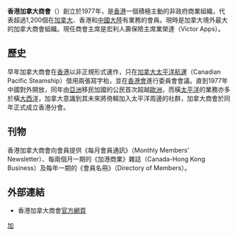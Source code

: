 {{Infobox Company 
| company_name     = 香港加拿大商會 <br>The Canadian Chamber of Commerce in Hong Kong
| location         = {{HKG}}
| vector_logo      = 
| foundation       = [[香港|香港]]（1977年）
| homepage         = [http://www.cancham.org www.cancham.org]
| dissolved        = 
| footnotes        = 
}}

'''香港加拿大商會'''（{{lang-en|'''The Canadian Chamber of Commerce in Hong Kong'''}}）創立於1977年，是[[香港|香港]]一個積極主動的非政府商業組織，代表超過1,200個在[[加拿大|加拿大]]、香港和[[中國大陸|中國大陸]]有業務的會員。現時是加拿大境外最大的加拿大商會組織。現任商會主席是宏利人壽保險主席業榮達（Victor Apps）。

==歷史==
早年加拿大商會在[[香港|香港]]以非正規形式運作，只在[[加拿大太平洋航運有限公司|加拿大太平洋航運]]（Canadian Pacific Steamship）借用兩張寫字枱，並在[[香港會|香港會]]進行委員會會議。直到1977年中國對外開放，同年由[[亞洲|亞洲]]移民加國的公民首次超越[[歐洲|歐洲]]，而橫[[太平洋|太平洋]]的業務亦多於橫[[大西洋|大西洋]]，加拿大意識到其未來將倚賴加入太平洋周邊的社群，加拿大商會於同年正式成立香港分會。

==刊物==
香港加拿大商會向會員提供《每月會員通訊》（Monthly Members' Newsletter）、每兩個月一期的《加港商業》雜誌（Canada-Hong Kong Business）及每年一期的《會員名冊》（Directory of Members）。

==外部連結==
* 香港加拿大商會[https://web.archive.org/web/20110311172452/http://www.cancham.org/asp/home.asp 官方網頁]

{{hk-org-stub}}

[[Category:香港工商團體|加]]